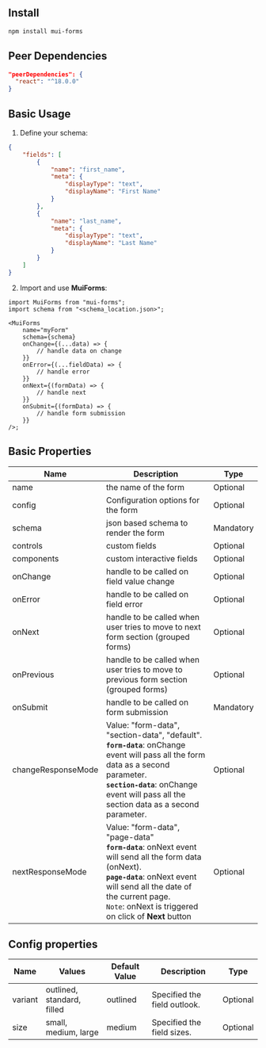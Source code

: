 ## Install

```bash copy
npm install mui-forms
```

## Peer Dependencies

```json copy
"peerDependencies": {
  "react": "^18.0.0"
}
```

## Basic Usage

1. Define your schema:

```json copy
{
    "fields": [
        {
            "name": "first_name",
            "meta": {
                "displayType": "text",
                "displayName": "First Name"
            }
        },
        {
            "name": "last_name",
            "meta": {
                "displayType": "text",
                "displayName": "Last Name"
            }
        }
    ]
}
```

2. Import and use **MuiForms**:

```tsx copy
import MuiForms from "mui-forms";
import schema from "<schema_location.json>";

<MuiForms
    name="myForm"
    schema={schema}
    onChange={(...data) => {
        // handle data on change
    }}
    onError={(...fieldData) => {
        // handle error
    }}
    onNext={(formData) => {
        // handle next
    }}
    onSubmit={(formData) => {
        // handle form submission
    }}
/>;
```

## Basic Properties

| Name       | Description                                                                          | Type      |
| ---------- | ------------------------------------------------------------------------------------ | --------- |
| name       | the name of the form                                                                 | Optional  |
| config     | Configuration options for the form                                                   | Optional  |
| schema     | json based schema to render the form                                                 | Mandatory |
| controls   | custom fields                                                                        | Optional  |
| components | custom interactive fields                                                            | Optional  |
| onChange   | handle to be called on field value change                                            | Optional  |
| onError    | handle to be called on field error                                                   | Optional  |
| onNext     | handle to be called when user tries to move to next form section (grouped forms)     | Optional  |
| onPrevious | handle to be called when user tries to move to previous form section (grouped forms) | Optional  |
| onSubmit   | handle to be called on form submission                                               | Mandatory |
| changeResponseMode   | Value: "form-data", "section-data", "default". <br /> **`form-data`**: onChange event will pass all the form data as a second parameter. <br />**`section-data`**: onChange event will pass all the section data as a second parameter.| Optional |
| nextResponseMode   | Value: "form-data", "page-data" <br/> **`form-data`**: onNext event will send all the form data (onNext). <br /> **`page-data`**: onNext event will send all the date of the current page. <br/> `Note`: onNext is triggered on click of **Next** button | Optional |


## Config properties

| Name | Values | Default Value | Description | Type |
|------|---------|---------------|---------------|---------------------|
| variant | outlined, standard, filled | outlined| Specified the field outlook. | Optional |
| size | small, medium, large| medium | Specified the field sizes. | Optional |
